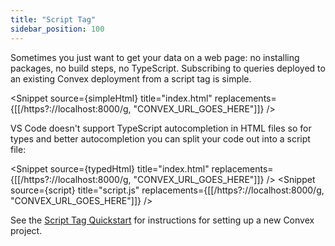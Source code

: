 ```yaml
---
title: "Script Tag"
sidebar_position: 100
---
```


Sometimes you just want to get your data on a web page: no installing packages,
no build steps, no TypeScript. Subscribing to queries deployed to an existing
Convex deployment from a script tag is simple.


<Snippet
  source={simpleHtml}
  title="index.html"
  replacements={[[/https?:\/\/localhost:8000/g, "CONVEX_URL_GOES_HERE"]]}
/>

VS Code doesn't support TypeScript autocompletion in HTML files so for types and
better autocompletion you can split your code out into a script file:

<Snippet
  source={typedHtml}
  title="index.html"
  replacements={[[/https?:\/\/localhost:8000/g, "CONVEX_URL_GOES_HERE"]]}
/>
<Snippet
  source={script}
  title="script.js"
  replacements={[[/https?:\/\/localhost:8000/g, "CONVEX_URL_GOES_HERE"]]}
/>

See the [Script Tag Quickstart](/quickstart/script-tag.mdx) for instructions for
setting up a new Convex project.
